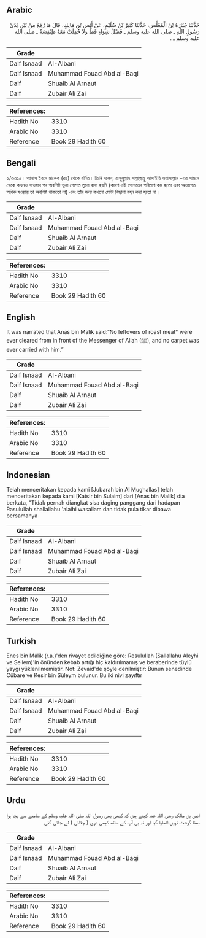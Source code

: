 ## Arabic


<div dir="rtl" lang="ar" style={{fontSize:'larger',backgroundColor:'#f8f9fa',padding:20}}>
حَدَّثَنَا جُبَارَةُ بْنُ الْمُغَلِّسِ، حَدَّثَنَا كَثِيرُ بْنُ سُلَيْمٍ، عَنْ أَنَسِ بْنِ مَالِكٍ، قَالَ مَا رُفِعَ مِنْ بَيْنِ يَدَىْ رَسُولِ اللَّهِ ـ صلى الله عليه وسلم ـ فَضْلُ شِوَاءٍ قَطُّ وَلاَ حُمِلَتْ مَعَهُ طِنْفِسَةٌ ـ صلى الله عليه وسلم ـ ‏.‏
</div>
<div style={{backgroundColor:'#f8f9fa',padding:20, marginBottom: 10}}><table> <thead> <tr> <th>Grade</th> <th></th> </tr> </thead> <tbody> <tr><td>Daif Isnaad</td><td>Al-Albani</td></tr><tr><td>Daif Isnaad</td><td>Muhammad Fouad Abd al-Baqi</td></tr><tr><td>Daif</td><td>Shuaib Al Arnaut</td></tr><tr><td>Daif</td><td>Zubair Ali Zai</td></tr></tbody></table><table> <thead> <tr> <th>References:</th> <th></th> </tr> </thead> <tbody><tr><td>Hadith No</td><td>3310</td></tr><tr><td>Arabic No</td><td>3310</td></tr><tr><td>Reference</td><td>Book 29 Hadith 60</td></tr></tbody></table></div>

## Bengali


<div dir="ltr" lang="bn" style={{fontSize:'larger',backgroundColor:'#f8f9fa',padding:20}}>
২/৩৩১০। আনাস ইবনে মালেক (রাঃ) থেকে বর্ণিত। তিনি বলেন, রাসূলুল্লাহ সাল্লাল্লাহু আলাইহি ওয়াসাল্লাম -এর সামনে থেকে কখনও খাওয়ার পর অবশিষ্ট ভুনা গোশত তুলে রাখা হয়নি (কারণ এই গোশতের পরিমাণ কম হতো এবং অভ্যাগত অধিক হওয়ায় তা অবশিষ্ট থাকতো না) এবং তাঁর জন্য কখনো মোটা বিছানা বহন করা হতো না।
</div>
<div style={{backgroundColor:'#f8f9fa',padding:20, marginBottom: 10}}><table> <thead> <tr> <th>Grade</th> <th></th> </tr> </thead> <tbody> <tr><td>Daif Isnaad</td><td>Al-Albani</td></tr><tr><td>Daif Isnaad</td><td>Muhammad Fouad Abd al-Baqi</td></tr><tr><td>Daif</td><td>Shuaib Al Arnaut</td></tr><tr><td>Daif</td><td>Zubair Ali Zai</td></tr></tbody></table><table> <thead> <tr> <th>References:</th> <th></th> </tr> </thead> <tbody><tr><td>Hadith No</td><td>3310</td></tr><tr><td>Arabic No</td><td>3310</td></tr><tr><td>Reference</td><td>Book 29 Hadith 60</td></tr></tbody></table></div>

## English


<div dir="ltr" lang="en" style={{fontSize:'larger',backgroundColor:'#f8f9fa',padding:20}}>
It was narrated that Anas bin Malik said:“No leftovers of roast meat* were ever cleared from in front of the Messenger of Allah (ﷺ), and no carpet was ever carried with him.”
</div>
<div style={{backgroundColor:'#f8f9fa',padding:20, marginBottom: 10}}><table> <thead> <tr> <th>Grade</th> <th></th> </tr> </thead> <tbody> <tr><td>Daif Isnaad</td><td>Al-Albani</td></tr><tr><td>Daif Isnaad</td><td>Muhammad Fouad Abd al-Baqi</td></tr><tr><td>Daif</td><td>Shuaib Al Arnaut</td></tr><tr><td>Daif</td><td>Zubair Ali Zai</td></tr></tbody></table><table> <thead> <tr> <th>References:</th> <th></th> </tr> </thead> <tbody><tr><td>Hadith No</td><td>3310</td></tr><tr><td>Arabic No</td><td>3310</td></tr><tr><td>Reference</td><td>Book 29 Hadith 60</td></tr></tbody></table></div>

## Indonesian


<div dir="ltr" lang="id" style={{fontSize:'larger',backgroundColor:'#f8f9fa',padding:20}}>
Telah menceritakan kepada kami [Jubarah bin Al Mughallas] telah menceritakan kepada kami [Katsir bin Sulaim] dari [Anas bin Malik] dia berkata, "Tidak pernah diangkat sisa daging panggang dari hadapan Rasulullah shallallahu 'alaihi wasallam dan tidak pula tikar dibawa bersamanya
</div>
<div style={{backgroundColor:'#f8f9fa',padding:20, marginBottom: 10}}><table> <thead> <tr> <th>Grade</th> <th></th> </tr> </thead> <tbody> <tr><td>Daif Isnaad</td><td>Al-Albani</td></tr><tr><td>Daif Isnaad</td><td>Muhammad Fouad Abd al-Baqi</td></tr><tr><td>Daif</td><td>Shuaib Al Arnaut</td></tr><tr><td>Daif</td><td>Zubair Ali Zai</td></tr></tbody></table><table> <thead> <tr> <th>References:</th> <th></th> </tr> </thead> <tbody><tr><td>Hadith No</td><td>3310</td></tr><tr><td>Arabic No</td><td>3310</td></tr><tr><td>Reference</td><td>Book 29 Hadith 60</td></tr></tbody></table></div>

## Turkish


<div dir="ltr" lang="tr" style={{fontSize:'larger',backgroundColor:'#f8f9fa',padding:20}}>
Enes bin Mâlik (r.a.)'den rivayet edildiğine göre: Resulullah (Sallallahu Aleyhi ve Sellem)'in önünden kebab artığı hiç kaldırılmamış ve beraberinde tüylü yaygı yüklenilmemiştir. Not: Zevaid'de şöyle denilmiştir: Bunun senedinde Cübare ve Kesir bin Süleym bulunur. Bu iki nivi zayıftır
</div>
<div style={{backgroundColor:'#f8f9fa',padding:20, marginBottom: 10}}><table> <thead> <tr> <th>Grade</th> <th></th> </tr> </thead> <tbody> <tr><td>Daif Isnaad</td><td>Al-Albani</td></tr><tr><td>Daif Isnaad</td><td>Muhammad Fouad Abd al-Baqi</td></tr><tr><td>Daif</td><td>Shuaib Al Arnaut</td></tr><tr><td>Daif</td><td>Zubair Ali Zai</td></tr></tbody></table><table> <thead> <tr> <th>References:</th> <th></th> </tr> </thead> <tbody><tr><td>Hadith No</td><td>3310</td></tr><tr><td>Arabic No</td><td>3310</td></tr><tr><td>Reference</td><td>Book 29 Hadith 60</td></tr></tbody></table></div>

## Urdu


<div dir="rtl" lang="ur" style={{fontSize:'larger',backgroundColor:'#f8f9fa',padding:20}}>
انس بن مالک رضی اللہ عنہ کہتے ہیں کہ کبھی بھی رسول اللہ صلی اللہ علیہ وسلم کے سامنے سے بچا ہوا بھنا گوشت نہیں اٹھایا گیا اور نہ ہی آپ کے ساتھ کبھی دری ( چٹائی ) لے جائی گئی
</div>
<div style={{backgroundColor:'#f8f9fa',padding:20, marginBottom: 10}}><table> <thead> <tr> <th>Grade</th> <th></th> </tr> </thead> <tbody> <tr><td>Daif Isnaad</td><td>Al-Albani</td></tr><tr><td>Daif Isnaad</td><td>Muhammad Fouad Abd al-Baqi</td></tr><tr><td>Daif</td><td>Shuaib Al Arnaut</td></tr><tr><td>Daif</td><td>Zubair Ali Zai</td></tr></tbody></table><table> <thead> <tr> <th>References:</th> <th></th> </tr> </thead> <tbody><tr><td>Hadith No</td><td>3310</td></tr><tr><td>Arabic No</td><td>3310</td></tr><tr><td>Reference</td><td>Book 29 Hadith 60</td></tr></tbody></table></div>